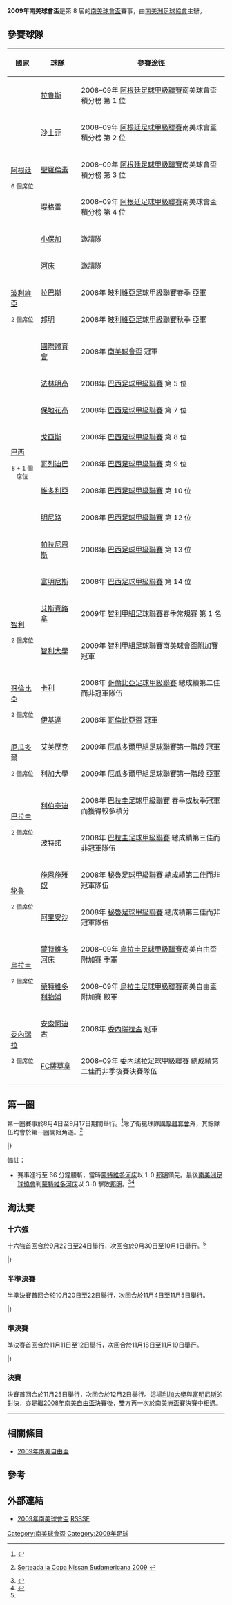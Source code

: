 {{noteTA |G1=南美球會 |G2=足球}}
{{Infobox 國際足球賽事賽季
| tourney_name          = 南美球會盃
| year                  = 2009
| other_titles          = 2009 Copa Sudamericana
| image                 = 
| size                  = 
| caption               = 
| edition               = 8
| defending_champ_other = {{flagicon|BRA}} [[國際體育會|國際體育會]]
| dates                 = 2009年8月4日–12月2日
| num_teams             = 31 隊
| associations          = 10
| champion_other        = {{flagicon|ECU}} [[基多利加大學體育會|利加大學]]
| count                 = 1
| second_other          = {{flagicon|BRA}} [[富明尼斯足球會|富明尼斯]]
| matches               = 60
| goals                 = 148
| attendance            = 639150
| top_scorer            = {{flagicon|ARG}} {{link-en|哥迪奧·比拿|Claudio Bieler}}（8 球）
| player                = 
| prevseason            = [[2008年南美球會盃|2008]]
| nextseason            = [[2010年南美球會盃|2010]]
}}

'''2009年南美球會盃'''是第 8 屆的[[南美球會盃|南美球會盃]]賽事，由[[南美洲足球協會|南美洲足球協會]]主辦。

== 參賽球隊 ==
{| class="wikitable"
|-
!國家
!球隊
!參賽途徑
|-
|rowspan="6"|{{flagicon|ARG}} [[阿根廷足球協會|阿根廷]]<br /><small><center>6 個席位</center></small>
|[[拉努斯競技俱樂部|拉魯斯]]
|2008–09年 [[阿根廷足球甲級聯賽|阿根廷足球甲級聯賽]]南美球會盃積分榜 第 1 位
|-
|[[貝萊斯沙士菲體育會|沙士菲]]
|2008–09年 [[阿根廷足球甲級聯賽|阿根廷足球甲級聯賽]]南美球會盃積分榜 第 2 位
|-
|[[阿爾馬格羅聖羅倫素體育會|聖羅倫素]]
|2008–09年 [[阿根廷足球甲級聯賽|阿根廷足球甲級聯賽]]南美球會盃積分榜 第 3 位
|-
|[[堤格雷競技俱樂部|堤格雷]]
|2008–09年 [[阿根廷足球甲級聯賽|阿根廷足球甲級聯賽]]南美球會盃積分榜 第 4 位
|-
|[[小保加體育會|小保加]]
|邀請隊
|-
|[[河床體育會|河床]]
|邀請隊
|-
|rowspan="2"|{{flagicon|BOL}} [[玻利維亞足球協會|玻利維亞]]<br /><small><center>2 個席位</center></small>
|[[拉巴斯足球會|拉巴斯]]
|2008年 [[玻利維亞足球甲級聯賽|玻利維亞足球甲級聯賽]]春季 亞軍
|-
|[[邦明體育會|邦明]]
|2008年 [[玻利維亞足球甲級聯賽|玻利維亞足球甲級聯賽]]秋季 亞軍
|-
|rowspan="9"|{{flagicon|BRA}} [[巴西足球協會|巴西]]<br /><small><center>8 + 1 個席位</center></small>
|[[國際體育會|國際體育會]]
|2008年 [[南美球會盃|南美球會盃]] 冠軍
|-
|[[法林明高競賽會|法林明高]]
|2008年 [[巴西足球甲級聯賽|巴西足球甲級聯賽]] 第 5 位
|-
|[[保地花高足球競賽會|保地花高]]
|2008年 [[巴西足球甲級聯賽|巴西足球甲級聯賽]] 第 7 位
|-
|[[戈亞斯體育會|戈亞斯]]
|2008年 [[巴西足球甲級聯賽|巴西足球甲級聯賽]] 第 8 位
|-
|[[科里蒂巴足球俱樂部|哥列迪巴]]
|2008年 [[巴西足球甲級聯賽|巴西足球甲級聯賽]] 第 9 位
|-
|[[維多利亞體育俱樂部|維多利亞]]
|2008年 [[巴西足球甲級聯賽|巴西足球甲級聯賽]] 第 10 位
|-
|[[米內羅競技俱樂部|明尼路]]
|2008年 [[巴西足球甲級聯賽|巴西足球甲級聯賽]] 第 12 位
|-
|[[帕拉尼恩斯體育會|帕拉尼恩斯]]
|2008年 [[巴西足球甲級聯賽|巴西足球甲級聯賽]] 第 13 位
|-
|[[富明尼斯足球會|富明尼斯]]
|2008年 [[巴西足球甲級聯賽|巴西足球甲級聯賽]] 第 14 位
|-
|rowspan="2"|{{flagicon|CHI}} [[智利足球協會|智利]]<br /><small><center>2 個席位</center></small>
|[[艾斯潘諾拉聯合體育俱樂部|艾斯賓路拿]]
|2009年 [[智利甲組足球聯賽|智利甲組足球聯賽]]春季常規賽 第 1 名
|-
|[[智利大學足球俱樂部|智利大學]]
|2009年 [[智利甲組足球聯賽|智利甲組足球聯賽]]南美球會盃附加賽 冠軍
|-
|rowspan="2"|{{flagicon|COL}} [[哥倫比亞足球協會|哥倫比亞]]<br /><small><center>2 個席位</center></small>
|[[卡利體育會|卡利]]
|2008年 [[哥倫比亞足球甲級聯賽|哥倫比亞足球甲級聯賽]] 總成績第二佳而非冠軍隊伍
|-
|[[伊基達體育會|伊基達]]
|2008年 [[哥倫比亞盃|哥倫比亞盃]] 冠軍
|-
|rowspan="2"|{{flagicon|ECU}} [[厄瓜多爾足球協會|厄瓜多爾]]<br /><small><center>2 個席位</center></small>
|[[埃梅萊克體育俱樂部|艾美歷克]]
|2009年 [[厄瓜多爾甲組足球聯賽|厄瓜多爾甲組足球聯賽]]第一階段 冠軍
|-
|[[基多利加大學體育會|利加大學]]
|2009年 [[厄瓜多爾甲組足球聯賽|厄瓜多爾甲組足球聯賽]]第一階段 亞軍
|-
|rowspan="2"|{{flagicon|PAR}} [[巴拉圭足球協會|巴拉圭]]<br /><small><center>2 個席位</center></small>
|[[自由俱樂部|利伯泰迪]]
|2008年 [[巴拉圭足球甲級聯賽|巴拉圭足球甲級聯賽]] 春季或秋季冠軍而獲得較多積分
|-
|[[波特諾山丘|波特諾]]
|2008年 [[巴拉圭足球甲級聯賽|巴拉圭足球甲級聯賽]] 總成績第三佳而非冠軍隊伍
|-
|rowspan="2"|{{flagicon|PER}} [[秘魯足球協會|秘魯]]<br /><small><center>2 個席位</center></small>
|[[施恩施雅奴體育會|施恩施雅奴]]
|2008年 [[秘魯足球甲級聯賽|秘魯足球甲級聯賽]] 總成績第二佳而非冠軍隊伍
|-
|[[阿里安沙體育會|阿里安沙]]
|2008年 [[秘魯足球甲級聯賽|秘魯足球甲級聯賽]] 總成績第三佳而非冠軍隊伍
|-
|rowspan="2"|{{flagicon|URU}} [[烏拉圭足球協會|烏拉圭]]<br /><small><center>2 個席位</center></small>
|[[河床競技俱樂部_(烏拉圭)|蒙特維多河床]]
|2008–09年 [[烏拉圭足球甲級聯賽|烏拉圭足球甲級聯賽]]南美自由盃附加賽 季軍
|-
|[[利物浦足球俱樂部_(烏拉圭)|蒙特維多利物浦]]
|2008–09年 [[烏拉圭足球甲級聯賽|烏拉圭足球甲級聯賽]]南美自由盃附加賽 殿軍
|-
|rowspan="2"|{{flagicon|VEN}} [[委內瑞拉足球協會|委內瑞拉]]<br /><small><center>2 個席位</center></small>
|[[安索阿特吉競技運動俱樂部|安索阿迪古]]
|2008年 [[委內瑞拉盃|委內瑞拉盃]] 冠軍
|-
|[[薩莫拉足球俱樂部_(委內瑞拉)|FC薩莫拿]]
|2008–09年 [[委內瑞拉足球甲級聯賽|委內瑞拉足球甲級聯賽]] 總成績第二佳而非季後賽決賽隊伍
|}

== 第一圈 ==
第一圈賽事於8月4日至9月17日期間舉行。<ref>{{cite web |title=Confederación Sudamericana de Fútbol |url=http://www.conmebol.com/articulos_ver.jsp?id=64230&slangab=S |work= |archiveurl=https://www.webcitation.org/5iXZmghPJ?url=http://www.conmebol.com/articulos_ver.jsp?id=64230&slangab=S |archivedate=2009年7月25日 |deadurl=yes |accessdate=2009年7月23日 }}</ref>除了衛冕球隊[[國際體育會|國際體育會]]外，其餘隊伍均會於第一圈開始角逐。<ref name=draw>{{es icon}} [http://www.conmebol.com/articulos_ver.jsp?id=64165&slangab=S Sorteada la Copa Nissan Sudamericana 2009] {{Wayback|url=http://www.conmebol.com/articulos_ver.jsp?id=64165&slangab=S |date=20090706064035 }}</ref>

{{TwoLegStart}}
{{TwoLegResult|[[米內羅競技俱樂部|明尼路]]|BRA|2–2{{pso|5–6}}|'''[[戈亞斯體育會|戈亞斯]]'''|BRA|1–1|1–1}}
{{TwoLegResult|[[伊基達體育會|伊基達]]|COL|2–3|'''[[艾斯潘諾拉聯合體育俱樂部|艾斯賓路拿]]'''|CHI|2–2|0–1}}
{{TwoLegResult|'''[[維多利亞體育俱樂部|維多利亞]]'''|BRA|2–2{{pso|5–3}}|[[科里蒂巴足球俱樂部|哥列迪巴]]|BRA|2–0|0–2}}
{{TwoLegResult|'''[[智利大學足球俱樂部|智利大學]]'''|CHI|3–1|[[卡利體育會|卡利]]|COL|2–1|1–0}}
{{TwoLegResult|'''[[富明尼斯足球會|富明尼斯]]'''|BRA|1–1{{agr}}|[[法林明高競賽會|法林明高]]|BRA|0–0|1–1}}
{{TwoLegResult|[[利物浦足球俱樂部_(烏拉圭)|蒙特維多利物浦]]|URU|0–2|'''[[施恩施雅奴體育會|施恩施雅奴]]'''|PER|0–0|0–2}}
{{TwoLegResult|[[河床體育會|河床]]|ARG|1–3|'''[[拉努斯競技俱樂部|拉魯斯]]'''|ARG|1–2|0–1}}
{{TwoLegResult|[[薩莫拉足球俱樂部_(委內瑞拉)|FC薩莫拿]]|VEN|1–3|'''[[埃梅萊克體育俱樂部|艾美歷克]]'''|ECU|0–1|1–2}}
{{TwoLegResult|[[帕拉尼恩斯體育會|帕拉尼恩斯]]|BRA|2–3|'''[[保地花高足球競賽會|保地花高]]'''|BRA|0–0|2–3}}
{{TwoLegResult|'''[[基多利加大學體育會|利加大學]]'''|ECU|2–1|[[自由俱樂部|利伯泰迪]]|PAR|1–0|1–1}}
{{TwoLegResult|[[堤格雷競技俱樂部|堤格雷]]|ARG|2–2{{agr}}|'''[[阿爾馬格羅聖羅倫素體育會|聖羅倫素]]'''|ARG|2–1|0–1}}
{{TwoLegResult|'''[[阿里安沙體育會|阿里安沙]]'''|PER|2–1|[[安索阿特吉競技運動俱樂部|安索阿迪古]]|VEN|0–0|2–1}}
{{TwoLegResult|[[邦明體育會|邦明]]|BOL|1–5|'''[[河床競技俱樂部_(烏拉圭)|蒙特維多河床]]'''|URU|0–3[[#fn_A|<sup>[A]</sup>]]|1–2}}
{{TwoLegResult|[[小保加體育會|小保加]]|ARG|1–2|'''[[貝萊斯沙士菲體育會|沙士菲]]'''|ARG|1–1|0–1}}
{{TwoLegResult|'''[[波特諾山丘|波特諾]]'''|PAR|4–1|[[拉巴斯足球會|拉巴斯]]|BOL|2–0|2–1}}
|}

;備註：
* {{fnb|A}} 賽事進行至 66 分鐘腰斬，當時[[河床競技俱樂部_(烏拉圭)|蒙特維多河床]]以 1–0 [[邦明體育會|邦明]]領先。最後[[南美洲足球協會|南美洲足球協會]]判[[河床競技俱樂部_(烏拉圭)|蒙特維多河床]]以 3–0 擊敗[[邦明體育會|邦明]]。<ref>{{Cite web |url=http://soccernet.espn.go.com/news/story?id=668778&sec=global&cc=3888 |title=Blooming lose game and fined after player attack - ESPN FC<!-- 机器人生成的标题 --> |accessdate=2016-02-10 |archive-date=2012-10-19 |archive-url=https://web.archive.org/web/20121019111757/http://soccernet.espn.go.com/news/story?id=668778&sec=global&cc=3888 |dead-url=no }}</ref><ref>{{cite web |title=Confederación Sudamericana de Fútbol |url=http://www.conmebol.com/comunicados_ver.jsp?id=64380&slangab=S |work= |archiveurl=https://www.webcitation.org/5jdLn1tJs?url=http://www.conmebol.com/comunicados_ver.jsp?id=64380 |archivedate=2009-09-08 |deadurl=yes |accessdate=2009-08-26 }}</ref>

== 淘汰賽 ==
{{16TeamBracket-2Leg 
| team-width = 190
| RD1= [[#十六強|十六強]]
| RD2= [[#半準決賽|半準決賽]]
| RD3= [[#準決賽|準決賽]]
| RD4= [[#決賽|決賽]]

| RD1-seed01=1
| RD1-team01={{flagicon|BRA}} [[戈亞斯體育會|戈亞斯]]
| RD1-score01-1=0
| RD1-score01-2=3
| RD1-score01-agg=3
| RD1-seed02=16
| RD1-team02={{flagicon|PAR}} '''[[波特諾山丘|波特諾]]'''{{agr}}
| RD1-score02-1=2
| RD1-score02-2=1
| RD1-score02-agg=3

| RD1-seed03=8
| RD1-team03={{flagicon|ECU}} [[埃梅萊克體育俱樂部|艾美歷克]]
| RD1-score03-1=0
| RD1-score03-2=2
| RD1-score03-agg=2
| RD1-seed04=9
| RD1-team04={{flagicon|BRA}} '''[[保地花高足球競賽會|保地花高]]'''
| RD1-score04-1=2
| RD1-score04-2=1
| RD1-score04-agg=3

| RD1-seed05=5
| RD1-team05={{flagicon|BRA}} '''[[富明尼斯足球會|富明尼斯]]'''
| RD1-score05-1=2
| RD1-score05-2=4
| RD1-score05-agg=6
| RD1-seed06=12
| RD1-team06={{flagicon|PER}} [[阿里安沙體育會|阿里安沙]]
| RD1-score06-1=2
| RD1-score06-2=1
| RD1-score06-agg=3

| RD1-seed07=4
| RD1-team07={{flagicon|CHI}} '''[[智利大學足球俱樂部|智利大學]]'''
| RD1-score07-1=1
| RD1-score07-2=1
| RD1-score07-agg=2
| RD1-seed08=13
| RD1-team08={{flagicon|BRA}} [[國際體育會|國際體育會]]
| RD1-score08-1=1
| RD1-score08-2=0
| RD1-score08-agg=1

| RD1-seed09=2
| RD1-team09={{flagicon|CHI}} [[艾斯潘諾拉聯合體育俱樂部|艾斯賓路拿]]
| RD1-score09-1=2
| RD1-score09-2=2
| RD1-score09-agg=4
| RD1-seed10=15
| RD1-team10={{flagicon|ARG}} '''[[貝萊斯沙士菲體育會|沙士菲]]'''
| RD1-score10-1=3
| RD1-score10-2=2
| RD1-score10-agg=5

| RD1-seed11=7
| RD1-team11={{flagicon|ARG}} [[拉努斯競技俱樂部|拉魯斯]]
| RD1-score11-1=0
| RD1-score11-2=1
| RD1-score11-agg=1
| RD1-seed12=10
| RD1-team12={{flagicon|ECU}} '''[[基多利加大學體育會|利加大學]]'''
| RD1-score12-1=4
| RD1-score12-2=1
| RD1-score12-agg=5

| RD1-seed13=3
| RD1-team13={{flagicon|BRA}} [[維多利亞體育俱樂部|維多利亞]]
| RD1-score13-1=1
| RD1-score13-2=1
| RD1-score13-agg=2
| RD1-seed14=14
| RD1-team14={{flagicon|URU}} '''[[河床競技俱樂部_(烏拉圭)|蒙特維多河床]]'''
| RD1-score14-1=4
| RD1-score14-2=1
| RD1-score14-agg=5

| RD1-seed15=6
| RD1-team15={{flagicon|PER}} [[施恩施雅奴體育會|施恩施雅奴]]
| RD1-score15-1=0
| RD1-score15-2=0
| RD1-score15-agg=0
| RD1-seed16=11
| RD1-team16={{flagicon|ARG}} '''[[阿爾馬格羅聖羅倫素體育會|聖羅倫素]]'''
| RD1-score16-1=3
| RD1-score16-2=2
| RD1-score16-agg=5

| RD2-seed01=16
| RD2-team01={{flagicon|PAR}} '''[[波特諾山丘|波特諾]]'''
| RD2-score01-1=2
| RD2-score01-2=3
| RD2-score01-agg=5
| RD2-seed02=9
| RD2-team02={{flagicon|BRA}} [[保地花高足球競賽會|保地花高]]
| RD2-score02-1=1
| RD2-score02-2=1
| RD2-score02-agg=2

| RD2-seed03=5
| RD2-team03={{flagicon|BRA}} '''[[富明尼斯足球會|富明尼斯]]'''
| RD2-score03-1=2
| RD2-score03-2=1
| RD2-score03-agg=3
| RD2-seed04=4
| RD2-team04={{flagicon|CHI}} [[智利大學足球俱樂部|智利大學]]
| RD2-score04-1=2
| RD2-score04-2=0
| RD2-score04-agg=2

| RD2-seed05=15
| RD2-team05={{flagicon|ARG}} [[貝萊斯沙士菲體育會|沙士菲]]
| RD2-score05-1=1
| RD2-score05-2=1
| RD2-score05-agg=2
| RD2-seed06=10
| RD2-team06={{flagicon|ECU}} '''[[基多利加大學體育會|利加大學]]'''
| RD2-score06-1=1
| RD2-score06-2=2
| RD2-score06-agg=3

| RD2-seed07=14
| RD2-team07={{flagicon|URU}} '''[[河床競技俱樂部_(烏拉圭)|蒙特維多河床]]'''{{pso}}
| RD2-score07-1=0
| RD2-score07-2=1
| RD2-score07-agg=1 (7)
| RD2-seed08=11
| RD2-team08={{flagicon|ARG}} [[阿爾馬格羅聖羅倫素體育會|聖羅倫素]]
| RD2-score08-1=1
| RD2-score08-2=0
| RD2-score08-agg=1 (6)

| RD3-seed01=16
| RD3-team01={{flagicon|PAR}} [[波特諾山丘|波特諾]]
| RD3-score01-1=0
| RD3-score01-2=1
| RD3-score01-agg=1
| RD3-seed02=5
| RD3-team02={{flagicon|BRA}} '''[[富明尼斯足球會|富明尼斯]]'''
| RD3-score02-1=1
| RD3-score02-2=2
| RD3-score02-agg=3

| RD3-seed03=10
| RD3-team03={{flagicon|ECU}} '''[[基多利加大學體育會|利加大學]]'''
| RD3-score03-1=1
| RD3-score03-2=7
| RD3-score03-agg=8
| RD3-seed04=14
| RD3-team04={{flagicon|URU}} [[河床競技俱樂部_(烏拉圭)|蒙特維多河床]]
| RD3-score04-1=2
| RD3-score04-2=0
| RD3-score04-agg=2

| RD4-seed01=5
| RD4-team01={{flagicon|BRA}} [[富明尼斯足球會|富明尼斯]]
| RD4-score01-1=1
| RD4-score01-2=3
| RD4-score01-agg=4
| RD4-seed02=10
| RD4-team02={{flagicon|ECU}} '''[[基多利加大學體育會|利加大學]]'''
| RD4-score02-1=5
| RD4-score02-2=0
| RD4-score02-agg=5
}}

=== 十六強 ===
十六強首回合於9月22日至24日舉行，次回合於9月30日至10月1日舉行。<ref name=draw/>

{{TwoLegStart}}
{{TwoLegResult|'''[[波特諾山丘|波特諾]]'''|PAR|3–3{{agr}}|[[戈亞斯體育會|戈亞斯]]|BRA|2–0|1–3}}
{{TwoLegResult|'''[[貝萊斯沙士菲體育會|沙士菲]]'''|ARG|5–4|[[艾斯潘諾拉聯合體育俱樂部|艾斯賓路拿]]|CHI|3–2|2–2}}
{{TwoLegResult|'''[[河床競技俱樂部_(烏拉圭)|蒙特維多河床]]'''|URU|5–2|[[維多利亞體育俱樂部|維多利亞]]|BRA|4–1|1–1}}
{{TwoLegResult|[[國際體育會|國際體育會]]|BRA|1–2|'''[[智利大學足球俱樂部|智利大學]]'''|CHI|1–1|0–1}}
{{TwoLegResult|[[阿里安沙體育會|阿里安沙]]|PER|3–6|'''[[富明尼斯足球會|富明尼斯]]'''|BRA|2–2|1–4}}
{{TwoLegResult|'''[[阿爾馬格羅聖羅倫素體育會|聖羅倫素]]'''|ARG|5–0|[[施恩施雅奴體育會|施恩施雅奴]]|PER|3–0|2–0}}
{{TwoLegResult|'''[[基多利加大學體育會|利加大學]]'''|ECU|5–1|[[拉努斯競技俱樂部|拉魯斯]]|ARG|4–0|1–1}}
{{TwoLegResult|'''[[保地花高足球競賽會|保地花高]]'''|BRA|3–2|[[埃梅萊克體育俱樂部|艾美歷克]]|ECU|2–0|1–2}}
|}

=== 半準決賽 ===
半準決賽首回合於10月20日至22日舉行，次回合於11月4日至11月5日舉行。

{{TwoLegStart}}
{{TwoLegResult|'''[[波特諾山丘|波特諾]]'''|PAR|5–2|[[保地花高足球競賽會|保地花高]]|BRA|2–1|3–1}}
{{TwoLegResult|[[貝萊斯沙士菲體育會|沙士菲]]|ARG|2–3|'''[[基多利加大學體育會|利加大學]]'''|ECU|1–1|1–2}}
{{TwoLegResult|'''[[河床競技俱樂部_(烏拉圭)|蒙特維多河床]]'''|URU|1–1{{pso|7–6}}|[[阿爾馬格羅聖羅倫素體育會|聖羅倫素]]|ARG|0–1|1–0}}
{{TwoLegResult|'''[[富明尼斯足球會|富明尼斯]]'''|BRA|3–2|[[智利大學足球俱樂部|智利大學]]|CHI|2–2|1–0}}
|}

=== 準決賽 ===
準決賽首回合於11月11日至12日舉行，次回合於11月18日至11月19日舉行。

{{TwoLegStart}}
{{TwoLegResult|[[波特諾山丘|波特諾]]|PAR|1–3|'''[[富明尼斯足球會|富明尼斯]]'''|BRA|0–1|1–2}}
{{TwoLegResult|[[河床競技俱樂部_(烏拉圭)|蒙特維多河床]]|URU|2–8|'''[[基多利加大學體育會|利加大學]]'''|ECU|2–1|0–7}}
|}

=== 決賽 ===
決賽首回合於11月25日舉行，次回合於12月2日舉行。這場[[基多利加大學體育會|利加大學]]與[[富明尼斯足球會|富明尼斯]]的對決，亦是繼[[2008年南美自由盃|2008年南美自由盃]]決賽後，雙方再一次於南美洲盃賽決賽中相遇。

{{football box
|date= 2009年11月25日
|time= 18:50（[[UTC-5|UTC-5]]）
|team1= [[基多利加大學體育會|利加大學]] {{flagicon|ECU}}
|score= 5 – 1
|report= [http://www.soccerway.com/matches/2009/11/26/south-america/copa-nissan-sudamericana/liga-deportiva-universitaria-de-quito/fluminense-football-club/883298/ 報告]
|team2= {{flagicon|BRA}} [[富明尼斯足球會|富明尼斯]]
|goals1= [[Édison_Méndez|Méndez]] {{goal|21||44||60}}<br>[[Franklin_Salas|Salas]] {{goal|78}}<br>[[Ulises_de_la_Cruz|de la Cruz]] {{goal|87}}
|goals2= [[Marco_Antônio_de_Mattos_Filho|Marquinho]] {{goal|1}}
|stadium= [[Estadio_de_Liga_Deportiva_Universitaria|Estadio Casa Blanca]]，[[基多|基多]]
|attendance= 55,000
|referee= [[Roberto_Silvera|Roberto Silvera]]（[[烏拉圭足球協會|烏拉圭]]）}}
----
{{football box
|date= 2009年12月2日
|time= 21:50（[[UTC-2|UTC-2]]）
|team1= [[富明尼斯足球會|富明尼斯]] {{flagicon|BRA}}
|score= 3 – 0
|report= [http://www.soccerway.com/matches/2009/12/03/south-america/copa-nissan-sudamericana/fluminense-football-club/liga-deportiva-universitaria-de-quito/883299/ 報告]
|team2= {{flagicon|ECU}} [[基多利加大學體育會|利加大學]]
|goals1= [[Rodrigo_Oliveira_de_Bittencourt|Diguinho]] {{goal|14}}<br>[[Fred_(footballer)|Fred]] {{goal|43}} <br> [[Wellington_Pereira_Rodrigues|Gum]] {{goal|72}}
|goals2= 
|stadium= [[馬拉簡拿運動場|馬拉簡拿運動場]]，[[里約熱內盧|里約熱內盧]]
|attendance= 65,822
|referee= [[Carlos_Amarilla|Carlos Amarilla]]（[[巴拉圭足球協會|巴拉圭]]）}}

== 相關條目 ==
*[[2009年南美自由盃|2009年南美自由盃]]

== 參考 ==
{{reflist|2}}

== 外部連結 ==
*[http://rsssf.com/sacups/sudamcup09.html 2009年南美球會盃]{{Wayback|url=http://rsssf.com/sacups/sudamcup09.html |date=20200222042321 }} [[RSSSF|RSSSF]]


[[Category:南美球會盃|Category:南美球會盃]]
[[Category:2009年足球|Category:2009年足球]]